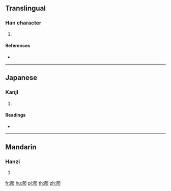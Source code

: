 {{character info/new}}
==Translingual==

===Han character===
{{Han char|rn=140|rad=艸|as=09|sn=15|four=|canj=TAIL}}

# {{defn|Han|sort=艸09}}

====References====
* {{Han ref|kx=1035.240|dkj=31331|hdz=53251.050|uh=83AD|ud=33709}}

----

==Japanese==

===Kanji===
{{ja-kanji|grade=|rs=艸09}}

# {{defn|lang=ja|sort=艸09}}

====Readings====
* {{ja-readings|on=[[せつ]] (setsu), [[せち]] (sechi)|kun=[[ふし]] (fushi)|nanori=}}

----

==Mandarin==

===Hanzi===
{{cmn-hanzi|pin=[[jié]] ([[jie2]]), [[shì]] ([[shi4]])|wg=chieh<sup>2</sup>, shih<sup>4</sup>}}

# {{defn|lang=cmn|sort=艸09}}

[[fr:莭]]
[[hu:莭]]
[[pl:莭]]
[[th:莭]]
[[zh:莭]]